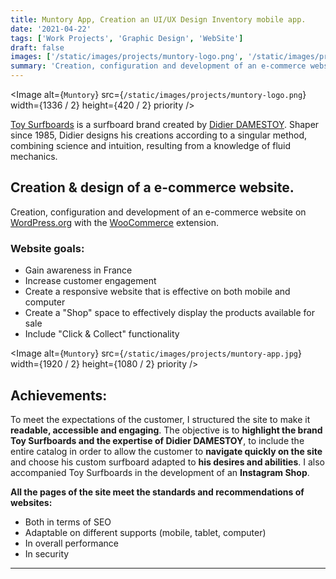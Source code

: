 ```yaml
---
title: Muntory App, Creation an UI/UX Design Inventory mobile app.
date: '2021-04-22'
tags: ['Work Projects', 'Graphic Design', 'WebSite']
draft: false
images: ['/static/images/projects/muntory-logo.png', '/static/images/projects/muntory-logo.png']
summary: 'Creation, configuration and development of an e-commerce website on WordPress for a famous surfboard shaper'
---
```


<Image
  alt={`Muntory`}
  src={`/static/images/projects/muntory-logo.png`}
  width={1336 / 2}
  height={420 / 2}
  priority
/>

[Toy Surfboards](https://toysurfboards.com/) is a surfboard brand created by [Didier DAMESTOY](https://toysurfboards.com/didier-damestoy-shaper/). Shaper since 1985, Didier designs his creations according to a singular method, combining science and intuition, resulting from a knowledge of fluid mechanics.

## Creation & design of a e-commerce website.

Creation, configuration and development of an e-commerce website on [WordPress.org](https://fr.wordpress.org/) with the [WooCommerce](https://woocommerce.com/) extension.

### Website goals:

- Gain awareness in France
- Increase customer engagement
- Create a responsive website that is effective on both mobile and computer
- Create a "Shop" space to effectively display the products available for sale
- Include "Click & Collect" functionality

<Image
  alt={`Muntory`}
  src={`/static/images/projects/muntory-app.jpg`}
  width={1920 / 2}
  height={1080 / 2}
  priority
/>

## Achievements:

To meet the expectations of the customer, I structured the site to make it **readable, accessible and engaging**. The objective is to **highlight the brand Toy Surfboards and the expertise of Didier DAMESTOY**, to include the entire catalog in order to allow the customer to **navigate quickly on the site** and choose his custom surfboard adapted to **his desires and abilities**. I also accompanied Toy Surfboards in the development of an **Instagram Shop**.

**All the pages of the site meet the standards and recommendations of websites:**

- Both in terms of SEO
- Adaptable on different supports (mobile, tablet, computer)
- In overall performance
- In security

---
